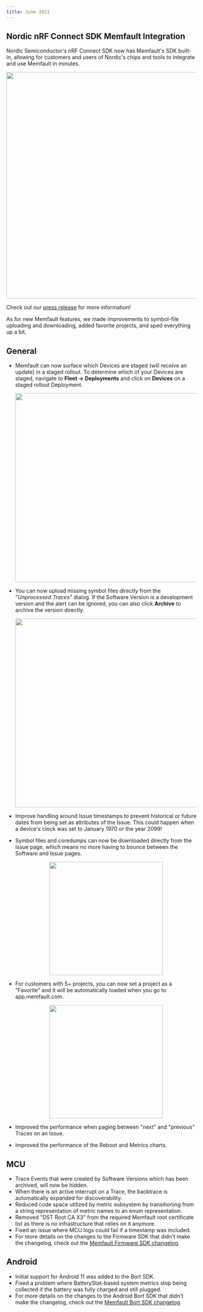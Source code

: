 ```yaml
---
title: June 2021
---
```


## Nordic nRF Connect SDK Memfault Integration

Nordic Semiconductor's nRF Connect SDK now has Memfault's SDK built-in, allowing
for customers and users of Nordic's chips and tools to integrate and use
Memfault in minutes.

<p align="center">
  <img width="600" src="/img/blog/2021-06-30-nordic-partnership.png" />
</p>

Check out our
[press release](https://memfault.com/news/monitoring-debugging-and-updating-nordic-powered-iot-products-made-easy-with-device-observability-platform-partnership/)
for more information!

As for new Memfault features, we made improvements to symbol-file uploading and
downloading, added favorite projects, and sped everything up a bit.

<!-- truncate -->

## General

- Memfault can now surface which Devices are staged (will receive an update) in
  a staged rollout. To determine which of your Devices are staged, navigate to
  **Fleet -> Deployments** and click on **Devices** on a staged rollout
  Deployment.

  <p align="center">
    <img width="500" src="/img/blog/2021-06-30-staged-devices.gif" />
  </p>

- You can now upload missing symbol files directly from the "_Unprocessed
  Traces_" dialog. If the Software Version is a development version and the
  alert can be ignored, you can also click **Archive** to archive the version
  directly.

  <p align="center">
    <img width="500" src="/img/blog/2021-06-30-upload-archive-symbols.gif" />
  </p>

- Improve handling around Issue timestamps to prevent historical or future dates
  from being set as attributes of the Issue. This could happen when a device's
  clock was set to January 1970 or the year 2099!
- Symbol files and coredumps can now be downloaded directly from the Issue page,
  which means no more having to bounce between the Software and Issue pages.

  <p align="center">
    <img width="300" src="/img/blog/2021-06-30-download-elf-issues.gif" />
  </p>

- For customers with 5+ projects, you can now set a project as a "Favorite" and
  it will be automatically loaded when you go to app.memfault.com.

  <p align="center">
    <img width="300" src="/img/blog/2021-06-30-favorite-projects.png" />
  </p>

- Improved the performance when paging between "next" and "previous" Traces on
  an Issue.
- Improved the performance of the Reboot and Metrics charts.

## MCU

- Trace Events that were created by Software Versions which has been archived,
  will now be hidden.
- When there is an active interrupt on a Trace, the backtrace is automatically
  expanded for discoverability.
- Reduced code space utilized by metric subsystem by transitioning from a string
  representation of metric names to an enum representation.
- Removed "DST Root CA X3" from the required Memfault root certificate list as
  there is no infrastructure that relies on it anymore.
- Fixed an issue where MCU logs could fail if a timestamp was included.
- For more details on the changes to the Firmware SDK that didn't make the
  changelog, check out the
  [Memfault Firmware SDK changelog](https://github.com/memfault/memfault-firmware-sdk/blob/master/CHANGES.md).

## Android

- Initial support for Android 11 was added to the Bort SDK.
- Fixed a problem where BatteryStat-based system metrics stop being collected if
  the battery was fully charged and still plugged.
- For more details on the changes to the Android Bort SDK that didn't make the
  changelog, check out the
  [Memfault Bort SDK changelog](https://github.com/memfault/bort/blob/master/CHANGELOG.md).
